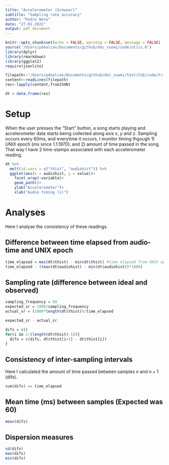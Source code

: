 ```yaml
---
title: "Accelerometer (browser)"
subtitle: "Sampling rate accuracy"
author: "Pedro Neto"
date: "27.01.2022"
output: pdf_document
---
```


```r
knitr::opts_chunk$set(echo = FALSE, warning = FALSE, message = FALSE)
source('/Users/pdealcan/Documents/github/doc_suomi/code/utils.R')
library(dplyr)
library(rmarkdown)
library(ggplot2)
require(jsonlite)

filepath<-"/Users/pdealcan/Documents/github/doc_suomi/text/CoE/code/trial_data_2.json"
content<-readLines(filepath)
res<-lapply(content,fromJSON)

dt = data.frame(res)
```

# Setup

When the user presses the "Start" button, a song starts playing and accelerometer data starts being collected along axis $x$, $y$ and $z$. Sampling occurs every 60ms, and everytime it occurs, I monitor timing thgough 1) UNIX epoch (ms since 1.1.1970); and 2) amount of time passed in the song. That way I have 2 time-stamps associated with each accelerometer reading.

```r
dt %>%
  melt(id.vars = c("thist", "audiohist")) %>%
  ggplot(aes(x = audiohist, y = value))+
    facet_wrap(~variable)+
    geom_path()+
    ylab("Accelerometer")+
    xlab("Audio timing (s)")
```

# Analyses

Here I analyse the consistency of these readings.


## Difference between time elapsed from audio-time and UNIX epoch

```r
time_elapsed = max(dt$thist) - min(dt$thist) #time elapsed from UNIX epochs 
time_elapsed - ((max(dt$audiohist) - min(dt$audiohist))*1000)
```

## Sampling rate (difference between ideal and observed)
```r
sampling_frequency = 60
expected_sr = 1000/sampling_frequency
actual_sr = (1000*length(dt$thist))/time_elapsed

expected_sr - actual_sr
```

```r
difs = c()
for(i in 1:(length(dt$thist)-1)){
  difs = c(difs, dt$thist[i+1] - dt$thist[i])
}
```

## Consistency of inter-sampling intervals

Here I calculated the amount of time passed between samples $n$ and $n+1$ (difs).

```r
sum(difs) == time_elapsed
```
## Mean time (ms) between samples (Expected was 60)
```r
mean(difs) 
```
## Dispersion measures
```r
sd(difs)
max(difs)
min(difs)
```

